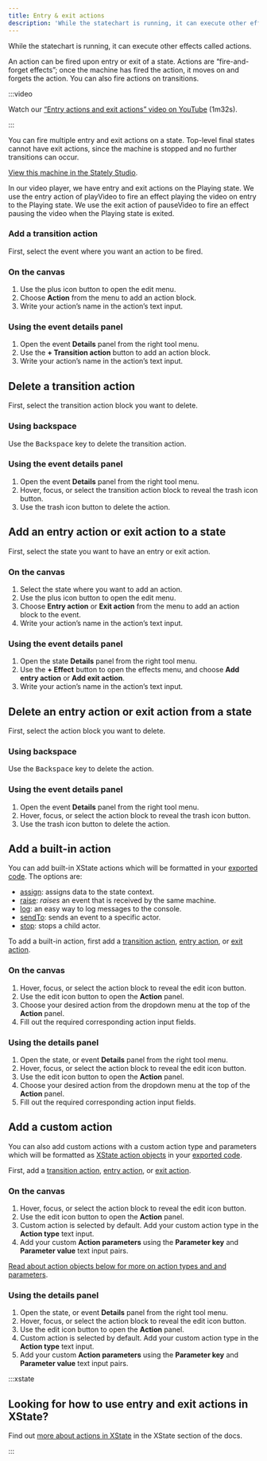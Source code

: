```yaml
---
title: Entry & exit actions
description: 'While the statechart is running, it can execute other effects called actions. Actions are “fire-and-forget effects.”'
---
```


While the statechart is running, it can execute other effects called actions.

An action can be fired upon entry or exit of a state. Actions are “fire-and-forget effects”; once the machine has fired the action, it moves on and forgets the action. You can also fire actions on transitions.

:::video

Watch our [“Entry actions and exit actions” video on YouTube](https://www.youtube.com/watch?v=GYoYZ1Dt1sA&list=PLvWgkXBB3dd4I_l-djWVU2UGPyBgKfnTQ&index=8) (1m32s).

:::

You can fire multiple entry and exit actions on a state. Top-level final states cannot have exit actions, since the machine is stopped and no further transitions can occur.

<p>
  <ThemedImage
    alt="Video player state machine containing closed and opened states. On the Play event, the Closed state transitions to the Opened state. The Playing state has an entry action for starting a video playing indicated by the ‘Entry’ label and the text playVideo, and an exit action for pausing a video indicated by the ‘Exit’ lable and the text pauseVideo. The Opened state contains Playing and Paused states, which are transitioned between using the Pause and Play events. There’s a Stop event from the Opened state that transitions to the final state of Stopped. There’s an onDone event from the parent Opened state back to the Closed state."
    sources={{
      light:
        'https://stately.ai/registry/machines/222e2d7a-0ed6-4f2c-843a-e6646d717000.light.png',
      dark: 'https://stately.ai/registry/machines/222e2d7a-0ed6-4f2c-843a-e6646d717000.dark.png',
    }}
  />
</p>

[View this machine in the Stately Studio](https://stately.ai/registry/editor/e13bef2b-bb13-4465-96ac-0bc25340688e?machineId=222e2d7a-0ed6-4f2c-843a-e6646d717000).

In our video player, we have entry and exit actions on the Playing state. We use the entry action of playVideo to fire an effect playing the video on entry to the Playing state. We use the exit action of pauseVideo to fire an effect pausing the video when the Playing state is exited.

### Add a transition action

First, select the event where you want an action to be fired.

### On the canvas

1. Use the <Plus size={18} /> plus icon button to open the edit menu.
2. Choose <Zap size={18} /> **Action** from the menu to add an action block.
3. Write your action’s name in the action’s text input.

### Using the event details panel

1. Open the event <Info size={18} /> **Details** panel from the right tool menu.
2. Use the **+ Transition action** button to add an action block.
3. Write your action’s name in the action’s text input.

## Delete a transition action

First, select the transition action block you want to delete.

### Using backspace

Use the <kbd>Backspace</kbd> key to delete the transition action.

### Using the event details panel

1. Open the event <Info size={18} /> **Details** panel from the right tool menu.
2. Hover, focus, or select the transition action block to reveal the <Trash size={18} /> trash icon button.
3. Use the <Trash size={18} /> trash icon button to delete the action.

## Add an entry action or exit action to a state

First, select the state you want to have an entry or exit action.

### On the canvas

1. Select the state where you want to add an action.
2. Use the <Plus size={18} /> plus icon button to open the edit menu.
3. Choose <Zap size={18} /> **Entry action** or <Zap size={18} /> **Exit action** from the menu to add an action block to the event.
4. Write your action’s name in the action’s text input.

### Using the event details panel

1. Open the state <Info size={18} /> **Details** panel from the right tool menu.
2. Use the **+ Effect** button to open the effects menu, and choose **Add entry action** or **Add exit action**.
3. Write your action’s name in the action’s text input.

## Delete an entry action or exit action from a state

First, select the action block you want to delete.

### Using backspace

Use the <kbd>Backspace</kbd> key to delete the action.

### Using the event details panel

1. Open the event <Info size={18} /> **Details** panel from the right tool menu.
2. Hover, focus, or select the action block to reveal the <Trash size={18} /> trash icon button.
3. Use the <Trash size={18} /> trash icon button to delete the action.

## Add a built-in action

You can add built-in XState actions which will be formatted in your [exported code](/export-as-code.mdx). The options are:

- [assign](../xstate/actions/context.mdx#assign-action): assigns data to the state context.
- [raise](../xstate/actions/built-in-actions.mdx#raise-action): _raises_ an event that is received by the same machine.
- [log](../xstate/actions/built-in-actions.mdx#log-action): an easy way to log messages to the console.
- [sendTo](../xstate/actions/built-in-actions.mdx#sending-events-to-actors): sends an event to a specific actor.
- [stop](/xstate/actors/spawn.mdx#stopping-spawned-actors): stops a child actor.

To add a built-in action, first add a [transition action](#add-a-transition-action), [entry action](#add-an-entry-action-or-exit-action-to-a-state), or [exit action](#add-an-entry-action-or-exit-action-to-a-state).

### On the canvas

1. Hover, focus, or select the action block to reveal the <Edit size={18} /> edit icon button.
2. Use the <Edit size={18} /> edit icon button to open the **Action** panel.
3. Choose your desired action from the dropdown menu at the top of the **Action** panel.
4. Fill out the required corresponding action input fields.

### Using the details panel

1. Open the state, or event <Info size={18} /> **Details** panel from the right tool menu.
1. Hover, focus, or select the action block to reveal the <Edit size={18} /> edit icon button.
1. Use the <Edit size={18} /> edit icon button to open the **Action** panel.
1. Choose your desired action from the dropdown menu at the top of the **Action** panel.
1. Fill out the required corresponding action input fields.

## Add a custom action

You can also add custom actions with a custom action type and parameters which will be formatted as [XState action objects](../xstate/actions/actions.mdx) in your [exported code](/export-as-code.mdx).

First, add a [transition action](#add-a-transition-action), [entry action](#add-an-entry-action-or-exit-action-to-a-state), or [exit action](#add-an-entry-action-or-exit-action-to-a-state).

### On the canvas

1. Hover, focus, or select the action block to reveal the <Edit size={18} /> edit icon button.
2. Use the <Edit size={18} /> edit icon button to open the **Action** panel.
3. Custom action is selected by default. Add your custom action type in the **Action type** text input.
4. Add your custom **Action parameters** using the **Parameter key** and **Parameter value** text input pairs.

[Read about action objects below for more on action types and and parameters](../xstate/actions).

### Using the details panel

1. Open the state, or event <Info size={18} /> **Details** panel from the right tool menu.
1. Hover, focus, or select the action block to reveal the <Edit size={18} /> edit icon button.
1. Use the <Edit size={18} /> edit icon button to open the **Action** panel.
1. Custom action is selected by default. Add your custom action type in the **Action type** text input.
1. Add your custom **Action parameters** using the **Parameter key** and **Parameter value** text input pairs.

:::xstate

## Looking for how to use entry and exit actions in XState?

Find out [more about actions in XState](../xstate/actions/actions.mdx) in the XState section of the docs.

:::
